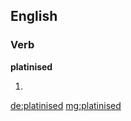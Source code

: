 ==English==

===Verb===
'''platinised'''

# {{past of|[[platinise]]}}

[[de:platinised]]
[[mg:platinised]]